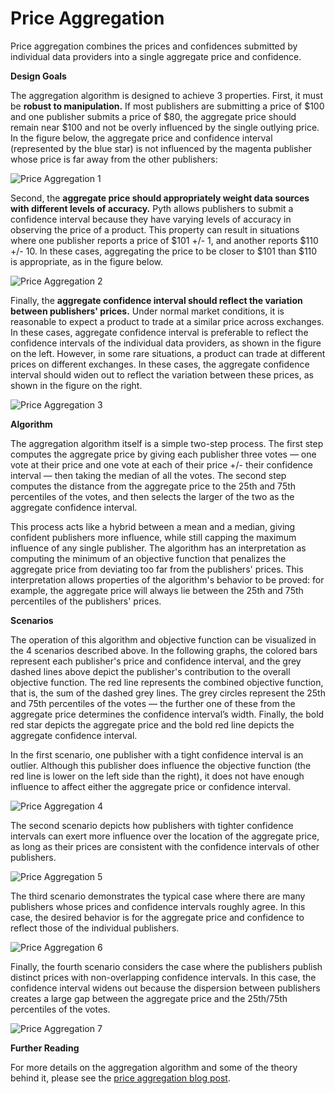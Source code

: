 # Price Aggregation

Price aggregation combines the prices and confidences submitted by individual data providers into a single aggregate price and confidence.

**Design Goals**

The aggregation algorithm is designed to achieve 3 properties. First, it must be **robust to manipulation.** If most publishers are submitting a price of \$100 and one publisher submits a price of \$80, the aggregate price should remain near \$100 and not be overly influenced by the single outlying price. In the figure below, the aggregate price and confidence interval (represented by the blue star) is not influenced by the magenta publisher whose price is far away from the other publishers:


<img alt="Price Aggregation 1" src={PriceAggregation1.src} />

Second, the **aggregate price should appropriately weight data sources with different levels of accuracy.** Pyth allows publishers to submit a confidence interval because they have varying levels of accuracy in observing the price of a product. This property can result in situations where one publisher reports a price of \$101 +/- 1, and another reports \$110 +/- 10. In these cases, aggregating the price to be closer to \$101 than \$110 is appropriate, as in the figure below.


<img alt="Price Aggregation 2" src={PriceAggregation2.src} />

Finally, the **aggregate confidence interval should reflect the variation between publishers' prices.**
Under normal market conditions, it is reasonable to expect a product to trade at a similar price across exchanges.
In these cases, aggregate confidence interval is preferable to reflect the confidence intervals of the individual data providers, as shown in the figure on the left.
However, in some rare situations, a product can trade at different prices on different exchanges.
In these cases, the aggregate confidence interval should widen out to reflect the variation between these prices, as shown in the figure on the right.


<img alt="Price Aggregation 3" src={PriceAggregation3.src} />

**Algorithm**

The aggregation algorithm itself is a simple two-step process.
The first step computes the aggregate price by giving each publisher three votes — one vote at their price and one vote at each of their price +/- their confidence interval — then taking the median of all the votes.
The second step computes the distance from the aggregate price to the 25th and 75th percentiles of the votes, and then selects the larger of the two as the aggregate confidence interval.

This process acts like a hybrid between a mean and a median, giving confident publishers more influence, while still capping the maximum influence of any single publisher.
The algorithm has an interpretation as computing the minimum of an objective function that penalizes the aggregate price from deviating too far from the publishers' prices.
This interpretation allows properties of the algorithm's behavior to be proved: for example, the aggregate price will always lie between the 25th and 75th percentiles of the publishers' prices.

**Scenarios**

The operation of this algorithm and objective function can be visualized in the 4 scenarios described above.
In the following graphs, the colored bars represent each publisher's price and confidence interval, and the grey dashed lines above depict the publisher's contribution to the overall objective function.
The red line represents the combined objective function, that is, the sum of the dashed grey lines.
The grey circles represent the 25th and 75th percentiles of the votes — the further one of these from the aggregate price determines the confidence interval’s width.
Finally, the bold red star depicts the aggregate price and the bold red line depicts the aggregate confidence interval.

In the first scenario, one publisher with a tight confidence interval is an outlier.
Although this publisher does influence the objective function (the red line is lower on the left side than the right), it does not have enough influence to affect either the aggregate price or confidence interval.


<img alt="Price Aggregation 4" src={PriceAggregation4.src} />

The second scenario depicts how publishers with tighter confidence intervals can exert more influence over the location of the aggregate price, as long as their prices are consistent with the confidence intervals of other publishers.


<img alt="Price Aggregation 5" src={PriceAggregation5.src} />

The third scenario demonstrates the typical case where there are many publishers whose prices and confidence intervals roughly agree.
In this case, the desired behavior is for the aggregate price and confidence to reflect those of the individual publishers.


<img alt="Price Aggregation 6" src={PriceAggregation6.src} />

Finally, the fourth scenario considers the case where the publishers publish distinct prices with non-overlapping confidence intervals.
In this case, the confidence interval widens out because the dispersion between publishers creates a large gap between the aggregate price and the 25th/75th percentiles of the votes.


<img alt="Price Aggregation 7" src={PriceAggregation7.src} />

**Further Reading**

For more details on the aggregation algorithm and some of the theory behind it, please see the [price aggregation blog post](https://pythnetwork.medium.com/pyth-price-aggregation-proposal-770bfb686641).
